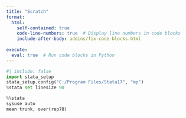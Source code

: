 ```yaml
---
title: "Scratch"
format: 
  html:
    self-contained: true
    code-line-numbers: true  # Display line numbers in code blocks
    include-after-body: addins/fix-code-blocks.html
    
execute: 
  eval: true  # Run code blocks in Python
---
```


```python
#| include: false
import stata_setup
stata_setup.config("C:/Program Files/Stata17", "mp")
%stata set linesize 90
```

```python
%%stata
sysuse auto
mean trunk, over(rep78)
```

